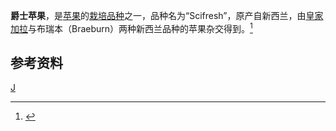 {{Expand language|1=es|2=en|time=2021-02-22T03:24:21+00:00}}
{{Infobox Cultivar 
| name = 爵士苹果
| image = Scifresh (Apple).jpg
| genus = ''[[Malus|Malus]]''
| species = ''[[Malus_domestica|Malus domestica]]''
| hybrid = '[[Braeburn|Braeburn]]' × '[[Gala_(apple)|Royal Gala]]'
| cultivar = 'Scifresh'
| origin = 新西兰, 1985
}}
'''爵士苹果'''，是[[苹果|苹果]]的[[栽培品种|栽培品种]]之一，品种名为“Scifresh”，原产自新西兰，由[[加拉苹果|皇家加拉]]与布瑞本（Braeburn）两种新西兰品种的苹果杂交得到。<ref>{{cite web |last1=White |first1=Allan G. |title=Apple variety named 'Scifresh' |url=https://www.freepatentsonline.com/y2002/0152519.html |accessdate=2021-02-21 |date=2002-10-17 |archive-date=2019-04-10 |archive-url=https://web.archive.org/web/20190410094527/http://www.freepatentsonline.com/y2002/0152519.html |dead-url=no }}</ref>

== 参考资料 ==
{{reflist}}
{{苹果}}

[[Category:苹果栽培品种|J]]